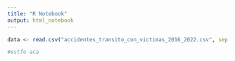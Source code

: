 ```yaml
---
title: "R Notebook"
output: html_notebook
---
```


```r
data <- read.csv("accidentes_transito_con_victimas_2016_2022.csv", sep = ";")
```

```r
#estfo aca
```

